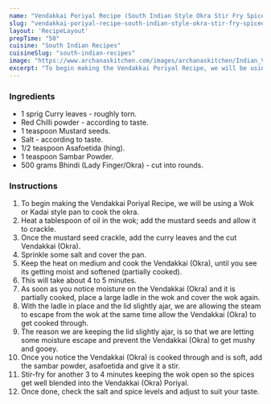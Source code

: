 ---
name: "Vendakkai Poriyal Recipe (South Indian Style Okra Stir Fry Spiced With Sambar Powder)"
slug: "vendakkai-poriyal-recipe-south-indian-style-okra-stir-fry-spiced-with-sambar-powder"
layout: 'RecipeLayout'
prepTime: "50"
cuisine: "South Indian Recipes"
cuisineSlug: "south-indian-recipes"
image: "https://www.archanaskitchen.com/images/archanaskitchen/Indian_Vegetables_Dry/Vandakkai_Curry_Recipe_South_Indian_Style_Spiced_with_Sambar_Powder-6.jpg"
excerpt: "To begin making the Vendakkai Poriyal Recipe, we will be using a Wok or Kadai style pan to cook the okra"
---

### Ingredients

- 1 sprig Curry leaves - roughly torn.
- Red Chilli powder - according to taste.
- 1 teaspoon Mustard seeds.
- Salt - according to taste.
- 1/2 teaspoon Asafoetida (hing).
- 1 teaspoon Sambar Powder.
- 500 grams Bhindi (Lady Finger/Okra) - cut into rounds.

### Instructions

1. To begin making the Vendakkai Poriyal Recipe, we will be using a Wok or Kadai style pan to cook the okra.
1. Heat a tablespoon of oil in the wok; add the mustard seeds and allow it to crackle.
1. Once the mustard seed crackle, add the curry leaves and the cut Vendakkai (Okra).
1. Sprinkle some salt and cover the pan.
1. Keep the heat on medium and cook the Vendakkai (Okra), until you see its getting moist and softened (partially cooked).
1. This will take about 4 to 5 minutes.
1. As soon as you notice moisture on the Vendakkai (Okra) and it is partially cooked, place a large ladle in the wok and cover the wok again.
1. With the ladle in place and the lid slightly ajar, we are allowing the steam to escape from the wok at the same time allow the Vendakkai (Okra) to get cooked through.
1. The reason we are keeping the lid slightly ajar, is so that we are letting some moisture escape and prevent the Vendakkai (Okra) to get mushy and gooey.
1. Once you notice the Vendakkai (Okra) is cooked through and is soft, add the sambar powder, asafoetida and give it a stir.
1. Stir-fry for another 3 to 4 minutes keeping the wok open so the spices get well blended into the Vendakkai (Okra) Poriyal.
1. Once done, check the salt and spice levels and adjust to suit your taste.
